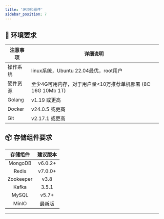 ```yaml
---
title: '环境和组件'
sidebar_position: 7
---
```


## 🌟 环境要求

| **注意事项** | **详细说明**                                                  |
|------------|------------------------------------------------------------|
| 操作系统     | linux系统，Ubuntu 22.04最优，root用户    |
| 硬件资源     | 至少4G可用内存，对于用户量<10万推荐单机部署 (8C 16G 10Mb 1T)  |
| Golang      | v1.19 或更高                                                   |
| Docker      | v24.0.5 或更高                                                 |
| Git         | v2.17.1 或更高                                                 |

## 📦 存储组件要求

| **存储组件** | **建议版本**  |
|:------------:|:-------------:|
| MongoDB      | v6.0.2+       |
| Redis        | v7.0.0+       |
| Zookeeper    | v3.8        |
| Kafka        | 3.5.1        |
| MySQL        | v5.7+         |
| MinIO        | 最新版        |

---

